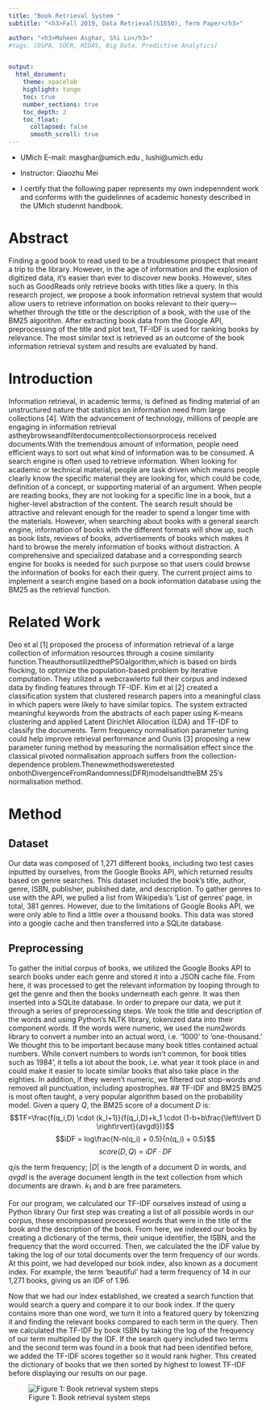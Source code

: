 ```yaml
---
title: "Book Retrieval System "
subtitle: "<h3>Fall 2019, Data Retrieval(SI650), Term Paper</h3>"

author: "<h3>Maheen Asghar, Shi Lu</h3>"
#tags: [DSPA, SOCR, MIDAS, Big Data, Predictive Analytics] 


output:
  html_document:
    theme: spacelab
    highlight: tango
    toc: true
    number_sections: true
    toc_depth: 2
    toc_float:
      collapsed: false
      smooth_scroll: true
---
```

* UMich E-mail: masghar@umich.edu , lushi@umich.edu
* Instructor: Qiaozhu Mei

* I certify that the following paper represents my own indepenndent work and conforms with the guidelinnes of academic honesty described in the UMich studennt handbook.

# Abstract

Finding a good book to read used to be a troublesome prospect that meant a trip to the library. However, in the age of information and the explosion of digitized data, it's easier than ever to discover new books. However, sites such as GoodReads only retrieve books with titles like a query. In this research project, we propose a book information retrieval system that would allow users to retrieve information on books relevant to their query—whether through the title or the description of a book, with the use of the BM25 algorithm. After extracting book data from the Google API, preprocessing of the title and plot text, TF-IDF is used for ranking books by relevance. The most similar text is retrieved as an outcome of the book information retrieval system and results are evaluated by hand.

# Introduction

Information retrieval, in academic terms, is defined as finding material of an unstructured nature that statistics an information need from large collections [4]. With the advancement of technology, millions of people are engaging in information retrieval astheybrowseandfilterdocumentcollectionsorprocess received documents.With the tremendous amount of information, people need efficient ways to sort out what kind of information was to be consumed. A search engine is often used to retrieve information.  When looking for academic or technical material, people are task driven which means people clearly know the specific material they are looking for, which could be code, definition of a concept, or supporting material of an argument. When people are reading books, they are not looking for a specific line in a book, but a higher-level abstraction of the content. The search result should be attractive and relevant enough for the reader to spend a longer time with the materials. However, when searching about books with a general search engine, information of books with the different formats will show up, such as book lists, reviews of books, advertisements of books which makes it hard to browse the merely information of  books without distraction. A comprehensive and specialized database and a corresponding search engine for books is needed for such purpose so that users could browse the information of books for each their query. The current project aims to implement a search engine based on a book information database using the BM25 as the retrieval function.  
 
# Related Work

Deo et al [1] proposed the process of information retrieval of a large collection of information resources through a cosine        similarity function.TheauthorsutilizedthePSOalgorithm,which         is based on birds flocking, to optimize the population-based         problem by iterative computation. They utilized a webcrawlerto          full their corpus and indexed data by finding features through          TF-IDF. Kim et al [2] created a classification system that clustered          research papers into a meaningful class in which papers were          likely to have similar topics. The system extracted meaningful         keywords from the abstracts of each paper using K-means         clustering and applied Latent Dirichlet Allocation (LDA) and        TF-IDF to classify the documents. Term frequency normalisation parameter tuning could help       improve retrieval performance and Ounis [3] proposing a new         parameter tuning method by measuring the normalisation effect        since the classical pivoted normalisation approach suffers from        the collection-dependence problem.Thenewmethodsweretested        onbothDivergenceFromRandomness(DFR)modelsandtheBM          25’s normalisation method. 

# Method
## Dataset

Our data was composed of 1,271 different books, including two test cases inputted by ourselves, from the Google Books API, which returned results based on genre searches. This dataset included the book’s title, author, genre, ISBN, publisher, published date, and description. To gather genres to use with the API, we pulled a list from Wikipedia’s ‘List of genres‘ page, in total, 381 genres. However, due to the limitations of Google Books API, we were only able to find a little over a thousand books. This data was stored into a google cache and then transferred into a SQLite database.

## Preprocessing
To gather the initial corpus of books, we utilized the Google Books API to search books under each genre and stored it into a JSON cache file. From here, it was processed to get the relevant information by looping through to get the genre and then the books underneath each genre. It was then inserted into a SQLite database. In order to prepare our data, we put it through a series of preprocessing steps. We took the title and description of the words and using Python’s NLTK library, tokenized data into their component words. If the words were numeric, we used the num2words library to convert a number into an actual word, i.e. ‘1000’ to ‘one-thousand.’  We thought this to be important because many book titles contained actual numbers. While convert numbers to words isn’t common, for book titles such as 1984’, it tells a lot about the book, i.e. what year it took place in and could make it easier to locate similar books that also take place in the eighties. In addition, if they weren’t numeric, we filtered out stop-words and removed all punctuation, including apostrophes. 
## TF-IDF and BM25
BM25 is most often taught, a very popular algorithm based on the probability model. Given a query $Q$, the BM25 score of a document $D$ is:
$$TF=\frac{f(q_i,D) \cdot (k_l+1)}{f(q_i,D)+k_1 \cdot (1-b+b\frac{\left\lvert D \right\rvert}{avgdl})}$$
$$iDF = log\frac{N-n(q_i) + 0.5}{n(q_i) + 0.5}$$
$$score(D,Q) = iDF \cdot DF$$

$q_i$is the term frequency; $\left\lvert D \right\rvert$ is the length of a document D in words, and $avgdl$ is the average document length in the text collection from which documents are drawn. $k_1$ and $b$ are free parameters.  

For our program, we calculated our TF-IDF ourselves instead of using a Python library Our first step was creating a list of all possible words in our corpus, these encompassed processed words that were in the title of the book and the description of the book. From here, we indexed our books by creating a dictionary of the terms, their unique identifier, the ISBN, and the frequency that the word occurred. Then, we calculated the the iDF value by taking the log of our total documents over the term frequency of our words. At this point, we had developed our book index, also known as a document index. For example, the term ‘beautiful’ had a term frequency of 14 in our 1,271 books, giving us an IDF of 1.96. 

Now that we had our index established, we created a search function that would search a query and compare it to our book index. If the query contains more than one word, we turn it into a featured query by tokenizing it and finding the relevant books compared to each term in the query. Then we calculated the TF-IDF by book ISBN by taking the log of the frequency of our term multiplied by the IDF. If the search query included two terms and the second term was found in a book that had been identified before, we added the TF-IDF scores together so it would rank higher. This created the dictionary of books that we then sorted by highest to lowest TF-IDF before displaying our results on our page. 

![Figure 1: Book retrieval system steps](Figure 1.png)
